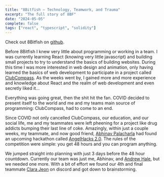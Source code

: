 ```yaml
---
title: "8Bitfish — Technology, Teamwork, and Trauma"
excerpt: "The full story of 8BF"
date: "2024-05-05"
complete: false
tags: ["react", "typescript", "solidity"]
---
```


Check out 8Bitfish on [github](https://github.com/8bitfish).

Before 8Bitfish I knew very little about programming or working in a team. I was currently learning React (knowing very little javascript) and building small projects to try to understand the basics of building websites. During this time I was more interested in web design and animation, only having learned the basics of web development to participate in a project called [ClubCompass](https://github.com/paul-bokelman/cc). As the weeks went by, I gained more and more experience and knowledge about React and the realm of web development and even secretly liked it...

Everything was going great, then the shit hit the fan. COVID decided to present itself to the world and me and my teams main source of programming: ClubCompass, had to come to an end.

Since COVID not only cancelled ClubCompass, our education, and our social life, me and my teammates were left pheening for a project like drug addicts bumping their last line of coke. Amazingly, within just a couple weeks, my teammate, and now good friend, [Abhinav Palacharla](https://github.com/AbhinavPalacharla) had found an upcoming hackathon called [AngelHacks 2.0](https://angelhacks-2.devpost.com/). The rules of the competition were simple: you get 48 hours and you can program anything.

We jumped straight into planning with just 3 days before the 48 hour countdown. Currently our team was just me, Abhinav, and [Andrew Hale](https://github.com/AndrewH06), but we needed one more. With a bit of effort we found our 4th and final teammate [Clara Jeon](https://github.com/clarajeon126) on discord and got down to brainstorming.
